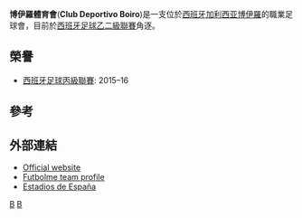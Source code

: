 {{expand|time=2016-08-22T00:19:01+00:00}}
{{Infobox football club
| clubname = 博伊羅體育會
| fullname = Club Deportivo Boiro
| image = <!-- 檔案不存在 [[File:CD_Boiro.png|150px]] ，可從英文維基百科取得 -->
| nickname =
| founded = {{Start date and age|1966|df=yes}}
| ground = [[西班牙|西班牙]][[加利西亞_(西班牙)|加利西亞]][[博伊羅|博伊羅]]
[[Campo_de_Barraña|Barraña]]
| capacity = 1,500
| chairman = {{flagicon|Spain}} David Places
| manager = {{flagicon|Spain}} Rogelio Gómez "Gelucho"
| league = [[西班牙足球乙二級聯賽|西班牙足球乙二級聯賽]]
| season = 2015–16
| position = [[西班牙足球丙級聯賽|西班牙足球丙級聯賽]], '''1'''
| pattern_la1=|pattern_b1=|pattern_ra1=
| leftarm1=FFFFFF|body1=FFFFFF|rightarm1=FFFFFF|shorts1=FFFFFF|socks1=FFFFFF
| pattern_la2=|pattern_b2=|pattern_ra2=
| leftarm2=082567|body2=082567|rightarm2=082567|shorts2=082567|socks2=082567
}}
'''博伊羅體育會'''('''Club Deportivo Boiro''')是一支位於[[西班牙|西班牙]][[加利西亚_(西班牙)|加利西亚]][[博伊羅|博伊羅]]的職業足球會，目前於[[西班牙足球乙二級聯賽|西班牙足球乙二級聯賽]]角逐。

==榮譽==
*[[西班牙足球丙級聯賽|西班牙足球丙級聯賽]]: 2015–16

==參考==
{{Reflist}}

==外部連結==
*[http://www.cdboiro.com/ Official website]{{Wayback|url=http://www.cdboiro.com/ |date=20160831160027 }} {{es icon}}
*[http://www.futbolme.com/col/index_equipo.asp?modo_e=2&id_equipo=1302&id_torneo=0 Futbolme team profile]{{Webarchive|url=https://archive.is/20130629084403/http://www.futbolme.com/col/index_equipo.asp?modo_e=2&id_equipo=1302&id_torneo=0 |date=2013-06-29 }} {{es icon}}
*[http://www.estadiosdeespana.com/posts/boiro-campo-municipal-de-barrana/ Estadios de España]{{Wayback|url=http://www.estadiosdeespana.com/posts/boiro-campo-municipal-de-barrana/ |date=20160808171356 }} {{en icon}}

[[Category:1966年建立的足球俱樂部|B]]
[[Category:西班牙足球俱樂部|B]]